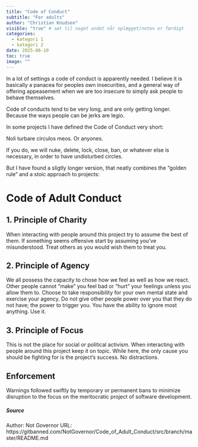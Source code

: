 ```yaml
---
title: "Code of Conduct"
subtitle: "For adults"
author: "Christian Knudsen"
visible: "true" # sæt til noget andet når oplægget/noten er færdigt
categories:
  - kategori 1
  - kategori 2
date: 2025-06-10
toc: true
image: ""
---
```


In a lot of settings a code of conduct is apparently needed. I believe 
it is basically a panacea for peoples own insecurities, and a general way
of offering appeasement when we are too insecure to simply ask people to 
behave themselves. 

Code of conducts tend to be very long, and are only getting longer. Because
the ways people can be jerks are legio.

In some projects I have defined the Code of Conduct very short:

Noli turbare circulos meos. Or anyones.

If you do, we will nuke, delete, lock, close, ban, or whatever else is necessary, 
in order to have undisturbed circles.

But I have found a sligtly longer version, that neatly combines the "golden rule"
and a stoic approach to projects:


# Code of Adult Conduct

## 1. Principle of Charity

When interacting with people around this project try to assume the best of them. 
If something seems offensive start by assuming you've misunderstood. Treat others 
as you would wish them to treat you.

## 2. Principle of Agency

We all possess the capacity to chose how we feel as well as how we react. Other 
people cannot "make" you feel bad or "hurt" your feelings unless you allow them 
to. Choose to take responsibility for your own mental state and exercise your 
agency. Do not give other people power over you that they do not have; the power 
to trigger you. You have the ability to ignore most anything. Use it.

## 3. Principle of Focus

This is not the place for social or political activism. When interacting with 
people around this project keep it on topic. While here, the only cause you 
should be fighting for is the project's success. No distractions.

## Enforcement

Warnings followed swiftly by temporary or permanent bans to minimize disruption 
to the focus on the meritocratic project of software development.


##### Source
Author: Not Governor
URL: https://gitbanned.com/NotGovernor/Code_of_Adult_Conduct/src/branch/master/README.md
